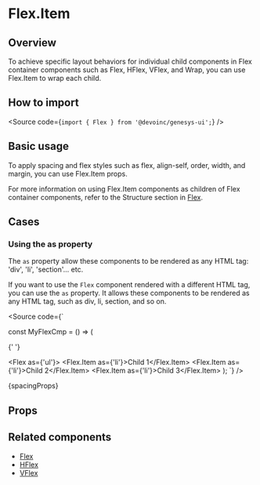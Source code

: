 

<Meta of={Stories} />

# Flex.Item

## Overview

To achieve specific layout behaviors for individual child components in
Flex container components such as Flex, HFlex, VFlex, and Wrap, you can use Flex.Item to wrap each child.

## How to import

<Source code={`import { Flex } from '@devoinc/genesys-ui';`} />

## Basic usage

<Canvas of={Stories.Item} />

To apply spacing and flex styles such as flex, align-self, order, width, and margin, you can use Flex.Item props.

<Canvas of={FlexStories.Base} />

For more information on using Flex.Item components
as children of Flex container components,
refer to the Structure section in [Flex](?path=/docs/components-core-layout-flex-docs--docs).

## Cases

### Using the as property

The `as` property allow these components to be rendered as any HTML tag:
'div', 'li', 'section'... etc.

If you want to use the `Flex` component rendered with a different HTML tag, you can use the `as` property.
It allows these components to be rendered as any HTML tag, such as div, li, section, and so on.

<Source
  code={`

const MyFlexCmp = () => (

{' '}

<Flex as={'ul'}>
  <Flex.Item as={'li'}>Child 1</Flex.Item>
  <Flex.Item as={'li'}>Child 2</Flex.Item>
  <Flex.Item as={'li'}>Child 3</Flex.Item>
</Flex>
); `} />

<Markdown>{spacingProps}</Markdown>

## Props

<ArgTypes of={Stories} />

## Related components

- [Flex](?path=/docs/components-core-layout-flex-flex--docs)
- [HFlex](?path=/docs/components-core-layout-flex-hflex--docs)
- [VFlex](?path=/docs/components-core-layout-flex-vflex--docs)
